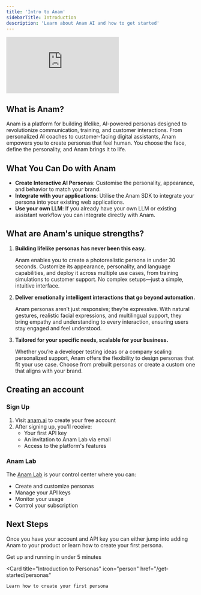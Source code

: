 ```yaml
---
title: 'Intro to Anam'
sidebarTitle: Introduction
description: 'Learn about Anam AI and how to get started'
---
```


<iframe
  style={{
    width: '100%',
    height: 'auto',
    aspectRatio: '16/9',
  }}
  src="https://www.youtube.com/embed/iQGpzk35Kks?si=i9qJlPWrFHXv08-j"
  title="YouTube video player"
  frameborder="0"
  allow="accelerometer; autoplay; clipboard-write; encrypted-media; gyroscope; picture-in-picture; web-share"
  referrerpolicy="strict-origin-when-cross-origin"
  allowfullscreen>
</iframe>

## What is Anam?
Anam is a platform for building lifelike, AI-powered personas designed to revolutionize communication, training, and customer interactions.
From personalized AI coaches to customer-facing digital assistants, Anam empowers you to create personas that feel human. You choose the face, define the personality, and Anam brings it to life.

## What You Can Do with Anam

- **Create Interactive AI Personas**: Customise the personality, appearance, and behavior to match your brand.
- **Integrate with your applications**: Utilise the Anam SDK to integrate your persona into your existing web applications.
- **Use your own LLM**: If you already have your own LLM or existing assistant workflow you can integrate directly with Anam.

## What are Anam's unique strengths?
1. **Building lifelike personas has never been this easy.**
    
    Anam enables you to create a photorealistic persona in under 30 seconds. Customize its appearance, personality, and language capabilities, and deploy it across multiple use cases, from training simulations to customer support. No complex setups—just a simple, intuitive interface.

2. **Deliver emotionally intelligent interactions that go beyond automation.**
    
    Anam personas aren’t just responsive; they’re expressive. With natural gestures, realistic facial expressions, and multilingual support, they bring empathy and understanding to every interaction, ensuring users stay engaged and feel understood.

3. **Tailored for your specific needs, scalable for your business.**
    
    Whether you’re a developer testing ideas or a company scaling personalized support, Anam offers the flexibility to design personas that fit your use case. Choose from prebuilt personas or create a custom one that aligns with your brand.

## Creating an account

### Sign Up

1. Visit [anam.ai](https://anam.ai) to create your free account
2. After signing up, you'll receive:
   - Your first API key
   - An invitation to Anam Lab via email
   - Access to the platform's features

### Anam Lab

The [Anam Lab](https://lab.anam.ai) is your control center where you can:
- Create and customize personas
- Manage your API keys
- Monitor your usage
- Control your subscription

## Next Steps
Once you have your account and API key you can either jump into adding Anam to your product or learn how to create your first persona.

<CardGroup>
  <Card
    title="Quick Start Guide"
    icon="bolt"
    href="/get-started/quickstart"
  >
    Get up and running in under 5 minutes
  </Card>

  <Card
    title="Introduction to Personas"
    icon="person"
    href="/get-started/personas"
  >
    Learn how to create your first persona
  </Card>
</CardGroup>
